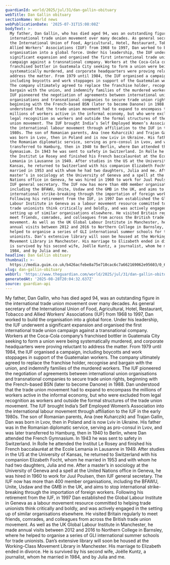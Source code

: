 ```yaml
---
guardianId: world/2025/jul/31/dan-gallin-obituary
webTitle: Dan Gallin obituary
sectionName: World news
webPublicationDate: '2025-07-31T15:08:08Z'
bodyText: >-
  My father, Dan Gallin, who has died aged 94, was an outstanding figure in the
  international trade union movement over many decades. As general secretary of
  the International Union of Food, Agricultural, Hotel, Restaurant, Tobacco and
  Allied Workers’ Associations (IUF) from 1968 to 1997, Dan worked to build the
  organisation into a global force. Under his leadership, the IUF underwent a
  significant expansion and organised the first international trade union
  campaign against a transnational company. Workers at the Coca-Cola company’s
  franchised bottler in Guatemala City seeking to form a union were being
  systematically murdered, and corporate headquarters were proving reluctant to
  address the matter. From 1979 until 1984, the IUF organised a campaign,
  including boycotts and work stoppages in support of the Guatemalan workers.
  The company ultimately agreed to replace the franchise holder, recognise and
  bargain with the union, and indemnify families of the murdered workers. The
  IUF pioneered the negotiation of agreements between international union
  organisations and transnational companies to secure trade union rights,
  beginning with the French-based BSN (later to become Danone) in 1988. Dan
  understood that the trade union movement had to expand to encompass the
  millions of workers active in the informal economy, but who were excluded from
  legal recognition as workers and outside the formal structures of the trade
  union movement. The IUF brought India’s Self Employed Women’s Association into
  the international labour movement through affiliation to the IUF in the early
  1980s. The son of Romanian parents, Ana (nee Kuharczik) and Trajan Gallin, Dan
  was born in Lvov, then in Poland and is now Lviv in Ukraine. His father was in
  the Romanian diplomatic service, serving as pro-consul in Lvov, and was later
  transferred to Hamburg, then in 1940 to Berlin, where Dan attended the French
  Gymnasium. In 1943 he was sent to safety in Switzerland. In Rolle he attended
  the Institut Le Rosey and finished his French baccalauréat at the Ecole
  Lemania in Lausanne in 1949. After studies in the US at the University of
  Kansas, he returned to Switzerland with his companion Elizabeth Focht, whom he
  married in 1953 and with whom he had two daughters, Julia and me. After a
  master’s in sociology at the University of Geneva and a spell at the United
  Nations office in Geneva, he was hired in 1960 to work for Juul Poulsen, then
  IUF general secretary. The IUF now has more than 400 member organisations,
  including the BFAWU, Unite, Usdaw and the GMB in the UK, and aims to stop
  international strike-breaking through the importation of foreign workers.
  Following his retirement from the IUF, in 1997 Dan established the Global
  Labour Institute in Geneva as a labour movement resource committed to helping
  trade unionists think critically and boldly, and was actively engaged in the
  setting up of similar organisations elsewhere. He visited Britain regularly to
  meet friends, comrades, and colleagues from across the British trade union
  movement. As well as the UK Global Labour Institute in Manchester, he made
  annual visits between 2012 and 2016 to Northern College in Barnsley, where he
  helped to organise a series of GLI international summer schools for trade
  unionists. Dan’s extensive library will soon be housed at the Working-Class
  Movement Library in Manchester. His marriage to Elizabeth ended in divorce. He
  is survived by his second wife, Joëlle Kuntz, a journalist, whom he married in
  1984, and by Julia and me.
headline: Dan Gallin obituary
thumbnail: >-
  https://media.guim.co.uk/b426acfebe8a75e710cac6c7a662169062e95603/0_631_1785_1427/500.jpg
slug: dan-gallin-obituary
webUrl: 'https://www.theguardian.com/world/2025/jul/31/dan-gallin-obituary'
generatedAt: '2025-08-28T20:04:32.637Z'
source: guardian-api
---
```

My father, Dan Gallin, who has died aged 94, was an outstanding figure in the international trade union movement over many decades. As general secretary of the International Union of Food, Agricultural, Hotel, Restaurant, Tobacco and Allied Workers’ Associations (IUF) from 1968 to 1997, Dan worked to build the organisation into a global force. Under his leadership, the IUF underwent a significant expansion and organised the first international trade union campaign against a transnational company. Workers at the Coca-Cola company’s franchised bottler in Guatemala City seeking to form a union were being systematically murdered, and corporate headquarters were proving reluctant to address the matter. From 1979 until 1984, the IUF organised a campaign, including boycotts and work stoppages in support of the Guatemalan workers. The company ultimately agreed to replace the franchise holder, recognise and bargain with the union, and indemnify families of the murdered workers. The IUF pioneered the negotiation of agreements between international union organisations and transnational companies to secure trade union rights, beginning with the French-based BSN (later to become Danone) in 1988. Dan understood that the trade union movement had to expand to encompass the millions of workers active in the informal economy, but who were excluded from legal recognition as workers and outside the formal structures of the trade union movement. The IUF brought India’s Self Employed Women’s Association into the international labour movement through affiliation to the IUF in the early 1980s. The son of Romanian parents, Ana (nee Kuharczik) and Trajan Gallin, Dan was born in Lvov, then in Poland and is now Lviv in Ukraine. His father was in the Romanian diplomatic service, serving as pro-consul in Lvov, and was later transferred to Hamburg, then in 1940 to Berlin, where Dan attended the French Gymnasium. In 1943 he was sent to safety in Switzerland. In Rolle he attended the Institut Le Rosey and finished his French baccalauréat at the Ecole Lemania in Lausanne in 1949. After studies in the US at the University of Kansas, he returned to Switzerland with his companion Elizabeth Focht, whom he married in 1953 and with whom he had two daughters, Julia and me. After a master’s in sociology at the University of Geneva and a spell at the United Nations office in Geneva, he was hired in 1960 to work for Juul Poulsen, then IUF general secretary. The IUF now has more than 400 member organisations, including the BFAWU, Unite, Usdaw and the GMB in the UK, and aims to stop international strike-breaking through the importation of foreign workers. Following his retirement from the IUF, in 1997 Dan established the Global Labour Institute in Geneva as a labour movement resource committed to helping trade unionists think critically and boldly, and was actively engaged in the setting up of similar organisations elsewhere. He visited Britain regularly to meet friends, comrades, and colleagues from across the British trade union movement. As well as the UK Global Labour Institute in Manchester, he made annual visits between 2012 and 2016 to Northern College in Barnsley, where he helped to organise a series of GLI international summer schools for trade unionists. Dan’s extensive library will soon be housed at the Working-Class Movement Library in Manchester. His marriage to Elizabeth ended in divorce. He is survived by his second wife, Joëlle Kuntz, a journalist, whom he married in 1984, and by Julia and me.
